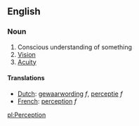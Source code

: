 ==English==
===Noun===

#Conscious understanding of something
#[[Vision]]
#[[Acuity]]


====Translations====
*[[Dutch]]: [[gewaarwording]] ''f'', [[perceptie]] ''f''
*[[French]]: [[perception]] ''f''

[[pl:Perception]]